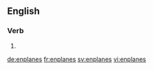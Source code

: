
==English==

===Verb===
{{head|en}}

# {{en-third-person singular of|enplane}}

[[de:enplanes]]
[[fr:enplanes]]
[[sv:enplanes]]
[[vi:enplanes]]